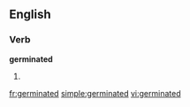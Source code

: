 ==English==

===Verb===
'''germinated'''

# {{past of|germinate}}

[[fr:germinated]]
[[simple:germinated]]
[[vi:germinated]]